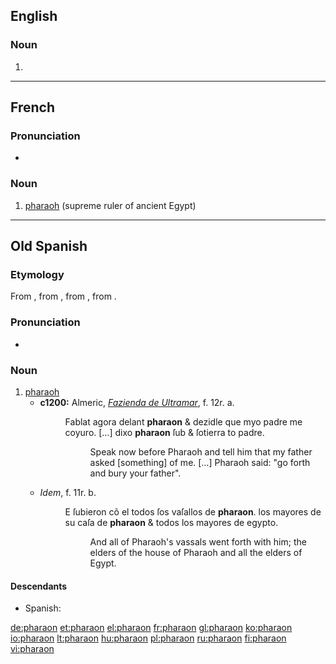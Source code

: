==English==

===Noun===
{{en-noun}}

# {{archaic form of|pharaoh}}

----

==French==
{{wikipedia|lang=fr}}

===Pronunciation===
* {{IPA|/fa.ʁa.ɔ̃/|lang=fr}}

===Noun===
{{fr-noun|m}}

# [[pharaoh]] (supreme ruler of ancient Egypt)

----

==Old Spanish==

===Etymology===
From {{etyl|LL.|osp}} {{term|pharao|pharaō|lang=la}}, from {{etyl|grc|osp}} {{term|φαραώ|sc=polytonic|tr=pharaō}}, from {{etyl|he|osp}} {{term|פרעה|פַּרְעֹה|tr=par‘ōh|sc=Hebr|lang=he}}, from {{etyl|egy|osp}} {{term|𓉐𓉻||great house|tr=pr-ˁ3|sc=Egyp|lang=egy}}.

===Pronunciation===
* {{IPA|/fa.ɾaˈon/|lang=osp}}

===Noun===
{{head|osp|noun|g=m|plural|pharaones}}

# [[pharaoh]]
#* '''c1200:''' Almeric, ''[[w:Fazienda de Ultramar|Fazienda de Ultramar]]'', f. 12r. a.
#*: Fablat agora delant '''pharaon''' & dezidle que myo padre me coyuro. <!--e dixo he yo me muero. E mio ſepulcro q̃ tage pora my entierra de canaã. E yme ſoterraras. Agora ſubre & ſoterrare mio padre e depues tornare.-->[…] dixo '''pharaon''' ſub & ſotierra to padre.
#*:: Speak now before Pharaoh and tell him that my father asked [something] of me. […] Pharaoh said: "go forth and bury your father".
#* ''Idem'', f. 11r. b.
#*: E ſubieron cõ el todos ſos vaſallos de '''pharaon'''. los mayores de su caſa de '''pharaon''' & todos los mayores de egypto.
#*:: And all of Pharaoh's vassals went forth with him; the elders of the house of Pharaoh and all the elders of Egypt.

====Descendants====
* Spanish: {{l|es|faraón}}

[[de:pharaon]]
[[et:pharaon]]
[[el:pharaon]]
[[fr:pharaon]]
[[gl:pharaon]]
[[ko:pharaon]]
[[io:pharaon]]
[[lt:pharaon]]
[[hu:pharaon]]
[[pl:pharaon]]
[[ru:pharaon]]
[[fi:pharaon]]
[[vi:pharaon]]